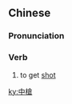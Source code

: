 {{also|中枪}}
==Chinese==
{{zh-forms|s=中枪}}

===Pronunciation===
{{zh-pron
|m=zhòngqiāng
|c=zung3 coeng1
|cat=v
}}

===Verb===
{{zh-verb}}

# to get [[shot]] {{gloss|by a firearm}}

[[ky:中槍]]